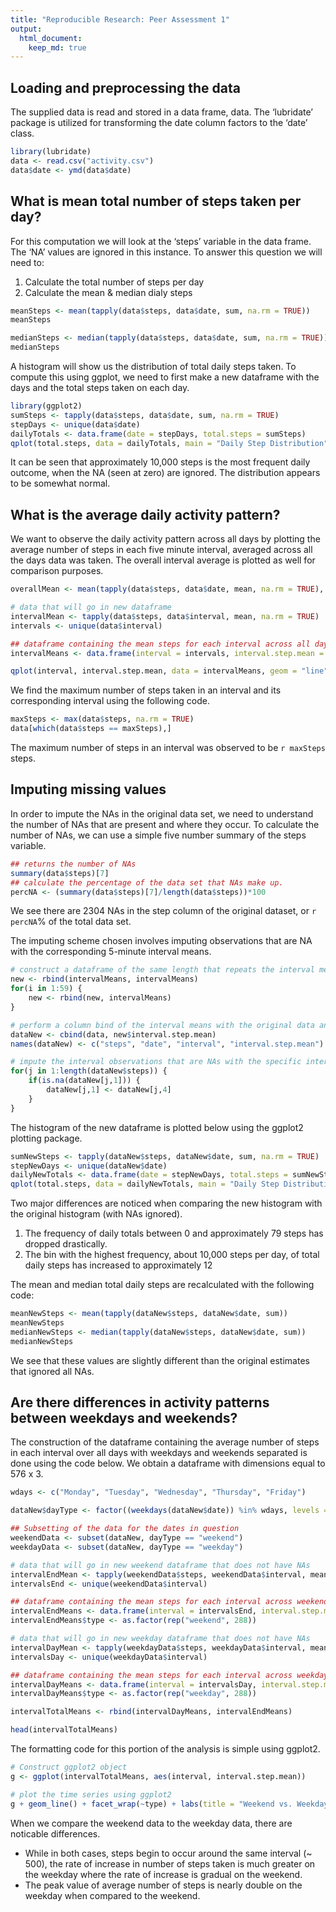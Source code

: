 ```yaml
---
title: "Reproducible Research: Peer Assessment 1"
output: 
  html_document:
    keep_md: true
---
```



## Loading and preprocessing the data
The supplied data is read and stored in a data frame, data.  The 'lubridate' package is utilized for
transforming the date column factors to the 'date' class.

```r
library(lubridate)
data <- read.csv("activity.csv")
data$date <- ymd(data$date)
```

## What is mean total number of steps taken per day?
For this computation we will look at the 'steps' variable in the data frame.  The 'NA' values are 
ignored in this instance.  To answer this question we will need to:

1. Calculate the total number of steps per day
2. Calculate the mean & median dialy steps

```r
meanSteps <- mean(tapply(data$steps, data$date, sum, na.rm = TRUE))
meanSteps

medianSteps <- median(tapply(data$steps, data$date, sum, na.rm = TRUE))
medianSteps
```

A histogram will show us the distribution of total daily steps taken.  To compute this using ggplot, we
need to first make a new dataframe with the days and the total steps taken on each day.

```r
library(ggplot2)
sumSteps <- tapply(data$steps, data$date, sum, na.rm = TRUE)
stepDays <- unique(data$date)
dailyTotals <- data.frame(date = stepDays, total.steps = sumSteps)
qplot(total.steps, data = dailyTotals, main = "Daily Step Distribution")
```

It can be seen that approximately 10,000 steps is the most frequent daily outcome, when the NA (seen at zero) are ignored.  The distribution appears to be somewhat normal.

## What is the average daily activity pattern?
We want to observe the daily activity pattern across all days by plotting the average number of steps in each five minute interval, averaged across all the days data was taken.  The overall interval average is plotted as well for comparison purposes. 

```r
overallMean <- mean(tapply(data$steps, data$date, mean, na.rm = TRUE), na.rm = TRUE)

# data that will go in new dataframe
intervalMean <- tapply(data$steps, data$interval, mean, na.rm = TRUE)
intervals <- unique(data$interval)

## dataframe containing the mean steps for each interval across all days
intervalMeans <- data.frame(interval = intervals, interval.step.mean = intervalMean)

qplot(interval, interval.step.mean, data = intervalMeans, geom = "line", main = "Mean Number of Steps per Interval") + geom_hline(yintercept = overallMean, col = "red")
```

We find the maximum number of steps taken in an interval and its corresponding interval using the following code.

```r
maxSteps <- max(data$steps, na.rm = TRUE)
data[which(data$steps == maxSteps),]
```
The maximum number of steps in an interval was observed to be `r maxSteps` steps.

## Imputing missing values
In order to impute the NAs in the original data set, we need to understand the number of NAs that are present and where they occur.  To calculate the number of NAs, we can use a simple five number summary of the steps variable.

```r
## returns the number of NAs
summary(data$steps)[7]
## calculate the percentage of the data set that NAs make up.
percNA <- (summary(data$steps)[7]/length(data$steps))*100

```

We see there are 2304 NAs in the step column of the original dataset, or `r percNA`% of the total data set. 

The imputing scheme chosen involves imputing observations that are NA with the corresponding 5-minute interval means.   
```r
# construct a dataframe of the same length that repeats the interval means
new <- rbind(intervalMeans, intervalMeans)
for(i in 1:59) {
    new <- rbind(new, intervalMeans)
} 

# perform a column bind of the interval means with the original data and set the colnames
dataNew <- cbind(data, new$interval.step.mean)
names(dataNew) <- c("steps", "date", "interval", "interval.step.mean")

# impute the interval observations that are NAs with the specific interval mean, averaged over all days
for(j in 1:length(dataNew$steps)) {
    if(is.na(dataNew[j,1])) {
        dataNew[j,1] <- dataNew[j,4]
    }
}
```

The histogram of the new dataframe is plotted below using the ggplot2 plotting package.

```r
sumNewSteps <- tapply(dataNew$steps, dataNew$date, sum, na.rm = TRUE)
stepNewDays <- unique(dataNew$date)
dailyNewTotals <- data.frame(date = stepNewDays, total.steps = sumNewSteps)
qplot(total.steps, data = dailyNewTotals, main = "Daily Step Distribution")
```

Two major differences are noticed when comparing the new histogram with the original histogram (with NAs ignored).

1. The frequency of daily totals between 0 and approximately 79 steps has dropped drastically.
2. The bin with the highest frequency, about 10,000 steps per day, of total daily steps has increased to approximately 12

The mean and median total daily steps are recalculated with the following code:

```r
meanNewSteps <- mean(tapply(dataNew$steps, dataNew$date, sum))
meanNewSteps
medianNewSteps <- median(tapply(dataNew$steps, dataNew$date, sum))
medianNewSteps
```

We see that these values are slightly different than the original estimates that ignored all NAs.  

## Are there differences in activity patterns between weekdays and weekends?
The construction of the dataframe containing the average number of steps in each interval over all days with weekdays and weekends separated is done using the code below.  We obtain a dataframe with dimensions equal to 576 x 3.   

```r
wdays <- c("Monday", "Tuesday", "Wednesday", "Thursday", "Friday")

dataNew$dayType <- factor((weekdays(dataNew$date)) %in% wdays, levels = c(TRUE, FALSE), labels = c("weekday", "weekend"))

## Subsetting of the data for the dates in question
weekendData <- subset(dataNew, dayType == "weekend")
weekdayData <- subset(dataNew, dayType == "weekday")

# data that will go in new weekend dataframe that does not have NAs
intervalEndMean <- tapply(weekendData$steps, weekendData$interval, mean)
intervalsEnd <- unique(weekendData$interval)

## dataframe containing the mean steps for each interval across weekends (no NAs)
intervalEndMeans <- data.frame(interval = intervalsEnd, interval.step.mean = intervalEndMean)
intervalEndMeans$type <- as.factor(rep("weekend", 288))

# data that will go in new weekday dataframe that does not have NAs
intervalDayMean <- tapply(weekdayData$steps, weekdayData$interval, mean)
intervalsDay <- unique(weekdayData$interval)

## dataframe containing the mean steps for each interval across weekdays (no NAs)
intervalDayMeans <- data.frame(interval = intervalsDay, interval.step.mean = intervalDayMean)
intervalDayMeans$type <- as.factor(rep("weekday", 288))

intervalTotalMeans <- rbind(intervalDayMeans, intervalEndMeans)

head(intervalTotalMeans)
```

The formatting code for this portion of the analysis is simple using ggplot2.

```r
# Construct ggplot2 object
g <- ggplot(intervalTotalMeans, aes(interval, interval.step.mean))

# plot the time series using ggplot2
g + geom_line() + facet_wrap(~type) + labs(title = "Weekend vs. Weekday Avg. Num. of Steps Over All Days For Each Interval")
```

When we compare the weekend data to the weekday data, there are noticable differences.

- While in both cases, steps begin to occur around the same interval (~ 500), the rate of increase in number of steps taken is much greater on the weekday where the rate of increase is gradual on the weekend.
- The peak value of average number of steps is nearly double on the weekday when compared to the weekend.